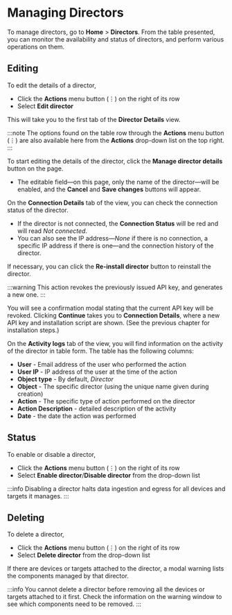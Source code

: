 # Managing Directors

To manage directors, go to **Home** > **Directors**. From the table presented, you can monitor the availability and status of directors, and perform various operations on them.

## Editing

To edit the details of a director,

- Click the **Actions** menu button (&#x22EE;) on the right of its row
- Select **Edit director**

This will take you to the first tab of the **Director Details** view.

:::note
The options found on the table row through the **Actions** menu button (&#x22EE;) are also available here from the **Actions** drop-down list on the top right.
:::

To start editing the details of the director, click the **Manage director details** button on the page.

- The editable field&mdash;on this page, only the name of the director&mdash;will be enabled, and the **Cancel** and **Save changes** buttons will appear.

On the **Connection Details** tab of the view, you can check the connection status of the director.

- If the director is not connected, the **Connection Status** will be red and will read _Not connected_.
- You can also see the IP address&mdash;_None_ if there is no connection, a specific IP address if there is one&mdash;and the connection history of the director.

If necessary, you can click the **Re-install director** button to reinstall the director.

:::warning
This action revokes the previously issued API key, and generates a new one.
:::

You will see a confirmation modal stating that the current API key will be revoked. Clicking **Continue** takes you to **Connection Details**, where a new API key and installation script are shown. (See <Topic id="gui-creating-directors">the previous chapter</Topic> for installation steps.)

On the **Activity logs** tab of the view, you will find information on the activity of the director in table form. The table has the following columns:

- **User** - Email address of the user who performed the action
- **User IP** - IP address of the user at the time of the action
- **Object type** - By default, _Director_
- **Object** - The specific director (using the unique name given during creation)
- **Action** - The specific type of action performed on the director
- **Action Description** - detailed description of the activity
- **Date** - the date the action was performed

## Status

To enable or disable a director,

- Click the **Actions** menu button (&#x22EE;) on the right of its row
- Select **Enable director**/**Disable director** from the drop-down list

:::info
Disabling a director halts data ingestion and egress for all devices and targets it manages.
:::

## Deleting

To delete a director,

- Click the **Actions** menu button (&#x22EE;) on the right of its row
- Select **Delete director** from the drop-down list

If there are devices or targets attached to the director, a modal warning lists the components managed by that director.

:::info
You cannot delete a director before removing all the devices or targets attached to it first. Check the information on the warning window to see which components need to be removed.
:::
